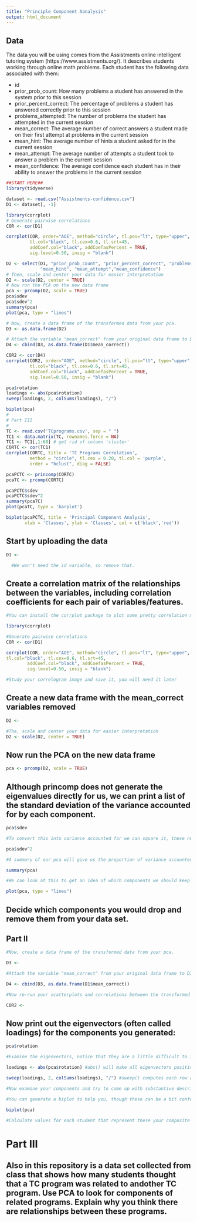 ```yaml
---
title: "Principle Component Aanalysis"
output: html_document
---
```

## Data
The data you will be using comes from the Assistments online intelligent tutoring system (https://www.assistments.org/). It describes students working through online math problems. Each student has the following data associated with them:

- id
- prior_prob_count: How many problems a student has answered in the system prior to this session
- prior_percent_correct: The percentage of problems a student has answered correctly prior to this session
- problems_attempted: The number of problems the student has attempted in the current session
- mean_correct: The average number of correct answers a student made on their first attempt at problems in the current session
- mean_hint: The average number of hints a student asked for in the current session
- mean_attempt: The average number of attempts a student took to answer a problem in the current session
- mean_confidence: The average confidence each student has in their ability to answer the problems in the current session

```r

##START HERE##
library(tidyverse)

dataset <- read.csv("Assistments-confidence.csv")
D1 <- dataset[, -1]

library(corrplot)
# Generate pairwise correlations
COR <- cor(D1)

corrplot(COR, order="AOE", method="circle", tl.pos="lt", type="upper",        
         tl.col="black", tl.cex=0.6, tl.srt=45, 
         addCoef.col="black", addCoefasPercent = TRUE,
         sig.level=0.50, insig = "blank")

D2 <- select(D1, "prior_prob_count", "prior_percent_correct", "problems_attempted",       
             "mean_hint", "mean_attempt","mean_confidence")
# Then, scale and center your data for easier interpretation
D2 <- scale(D2, center = TRUE)
# Now run the PCA on the new data frame
pca <- prcomp(D2, scale = TRUE)
pca$sdev
pca$sdev^2
summary(pca)
plot(pca, type = "lines")

# Now, create a data frame of the transformed data from your pca.
D3 <- as.data.frame(D2)

# Attach the variable "mean_correct" from your original data frame to D3.
D4 <- cbind(D3, as.data.frame(D1$mean_correct))

COR2 <- cor(D4)
corrplot(COR2, order="AOE", method="circle", tl.pos="lt", type="upper",        
         tl.col="black", tl.cex=0.6, tl.srt=45, 
         addCoef.col="black", addCoefasPercent = TRUE,
         sig.level=0.50, insig = "blank")

pca$rotation
loadings <- abs(pca$rotation)
sweep(loadings, 2, colSums(loadings), "/")

biplot(pca)
#
# Part III  
#
TC <- read.csv('TCprograms.csv', sep = " ")
TC1 <- data.matrix(TC, rownames.force = NA)
TC1 <- TC1[,1:68] # get rid of column 'cluster'
CORTC <- cor(TC1)
corrplot(CORTC, title = 'TC Programs Correlation',
         method = "circle", tl.cex = 0.20, tl.col = 'purple',
         order = "hclust", diag = FALSE)

pcaPCTC <- princomp(CORTC)
pcaTC <- prcomp(CORTC)

pcaPCTC$sdev
pcaPCTC$sdev^2
summary(pcaTC)
plot(pcaTC, type = 'barplot')

biplot(pcaPCTC, title = 'Principal Component Analysis',
       xlab = 'Classes', ylab = 'Classes', col = c('black','red'))

```



## Start by uploading the data
```r
D1 <- 

  #We won't need the id variable, so remove that.


```

## Create a correlation matrix of the relationships between the variables, including correlation coefficients for each pair of variables/features.

```r
#You can install the corrplot package to plot some pretty correlation matrices (sometimes called correlograms)

library(corrplot)

#Generate pairwise correlations
COR <- cor(D1)

corrplot(COR, order="AOE", method="circle", tl.pos="lt", type="upper",        
tl.col="black", tl.cex=0.6, tl.srt=45, 
        addCoef.col="black", addCoefasPercent = TRUE,
        sig.level=0.50, insig = "blank")

#Study your correlogram image and save it, you will need it later
```

## Create a new data frame with the mean_correct variables removed

```r
D2 <- 

#The, scale and center your data for easier interpretation
D2 <- scale(D2, center = TRUE)
```

## Now run the PCA on the new data frame

```r
pca <- prcomp(D2, scale = TRUE)
```

## Although princomp does not generate the eigenvalues directly for us, we can print a list of the standard deviation of the variance accounted for by each component.

```r
pca$sdev

#To convert this into variance accounted for we can square it, these numbers are proportional to the eigenvalue

pca$sdev^2

#A summary of our pca will give us the proportion of variance accounted for by each component

summary(pca)

#We can look at this to get an idea of which components we should keep and which we should drop

plot(pca, type = "lines")
```

## Decide which components you would drop and remove them from your data set.

## Part II

```r
#Now, create a data frame of the transformed data from your pca.

D3 <- 

#Attach the variable "mean_correct" from your original data frame to D3.

D4 <- cbind(D3, as.data.frame(D1$mean_correct))

#Now re-run your scatterplots and correlations between the transformed data and mean_correct. If you had dropped some components would you have lost important infomation about mean_correct?

COR2 <- 

```
## Now print out the eigenvectors (often called loadings) for the components you generated:

```r
pca$rotation

#Examine the eigenvectors, notice that they are a little difficult to interpret. It is much easier to make sense of them if we make them proportional within each component

loadings <- abs(pca$rotation) #abs() will make all eigenvectors positive

sweep(loadings, 2, colSums(loadings), "/") #sweep() computes each row as a proportion of the column. (There must be a way to do this with dplyr()?)

#Now examine your components and try to come up with substantive descriptions of what some might represent?

#You can generate a biplot to help you, though these can be a bit confusing. They plot the transformed data by the first two components. Therefore, the axes represent the direction of maximum variance. Then mapped onto this point cloud are the original directions of the variables, depicted as red arrows. It is supposed to provide a visualization of which variables "go together". Variables that possibly represent the same underlying construct point in the same direction.  

biplot(pca)

#Calculate values for each student that represent these your composite variables and then create a new correlogram showing their relationship to mean_correct.

```
# Part III  

## Also in this repository is a data set collected from class that shows how many students thought that a TC program was related to andother TC program. Use PCA to look for components of related programs. Explain why you think there are relationships between these programs.


